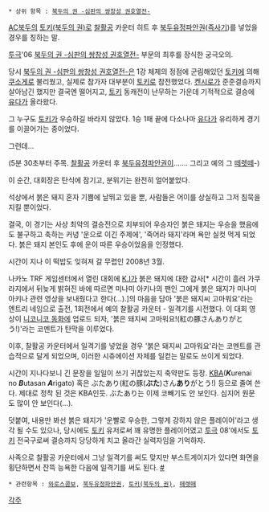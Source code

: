  * 상위 항목 : [[북두의 권 -심판의 쌍창성 권호열전-]] 

[[AC북두]]의 [[토키(북두의 권)]]로 [[찰활공]] 카운터 히트 후 [[북두유정파안권]]([[즉사기]])를 넣었을 경우를 칭하는 말.

[[투극]]'06 [[북두의 권 -심판의 쌍창성 권호열전-]] 부문의 최후를 장식한 궁극오의.

당시 [[북두의 권 -심판의 쌍창성 권호열전-]]은 1강 체제의 정점에 군림해있던 [[토키]]에 의해 [[쿠소게]]로 불리웠고, 실제로 참가자 대부분이 [[토키]]로 참전했었다. [[켄시로]]가 준준결승까지 살아남긴 했지만 결국엔 떨어지고, [[토키]] 동캐전이 난무하는 가운데 기적적으로 결승에 [[유다]]가 올라왔다.

그 누구도 [[토키]]가 우승하길 바라지 않았다. 1승 1패 끝에 다소나마 [[유다]]가 유리하게 경기를 이끌어가는 중이었다.

그런데...

{{{#!html
<embed src="http://www.youtube.com/v/VuF2zG6h914&hl=ko&fs=1" type="application/x-shockwave-flash" allowscriptaccess="always" allowfullscreen="true" width="425" height="344"></embed>}}}

(5분 30초부터 주목. [[찰활공]] 카운터 후 [[북두유정파안권]]이……. 그리고 예의 그 [[떼렛떼]]-)

이 순간, 대회장은 탄식에 잠기고, 분위기는 완전히 얼어붙었다.

석상에서 붉은 돼지 혼자 기쁨에 날뛰고 있을 뿐, 사람들은 어이를 상실하고 그저 침묵을 지킬 뿐이었다.

결국, 이 경기는 사상 최악의 결승전으로 치부되어 우승자인 붉은 돼지는 우승을 했음에도 불구하고 축하는 커녕 '운으로 이긴 주제에', '죽어라 돼지'라며 욕만 실컷 먹게 되었다. 붉은 돼지 본인도 후에 운이 따른 우승이었음을 인정했다.

시간이 지나 이 떡밥도 잊혀져 갈 무렵인 2008년 3월.

나카노 TRF 게임센터에서 열린 대회에 [[K.I]]가 붉은 돼지에 대한 감사[* 시간이 흘러 가쿠라지에서 뒤늦게 밝혀진 바에 따르면 미나미 아키나의 팬인 그에게 붉은 돼지가 미나미 아키나 관련 영상을 보내줬다고 한다(...).]의 마음을 담아 '붉은 돼지씨 고마워요'라는 엔트리 네임으로 출전, 1회전에서 예의 찰활공 카운터 - 일격기를 시전했다.
이 대회 영상이 [[니코니코 동화]]에 업로드 되자, '붉은 돼지씨 고마워요!(紅の豚さんありがとう!)'라는 코멘트가 탄막을 이루었다.

이후, 찰활공 카운터에서 일격기를 넣었을 경우 '붉은 돼지씨 고마워요'라는 코멘트를 관습적으로 달게 되었으며, 이러한 시츄에이션 자체를 일컫는 말로도 쓰이게 되었다.

시간이 지나다보니 긴 문장을 일일이 쓰기 귀찮았는지 축약판도 등장.
[[KBA]]('''''K'''''urenai no '''''B'''''utasan '''''A'''''rigato) 혹은 ぶたあり(紅の豚('''ぶた''')さん'''あり'''がとう!) 등으로 줄여 쓴다.
제대로 정착 된 것은 KBA인듯. ぶたあり는 이제 코빼기도 안 보인다. 심지어 원문도 많이 안 보인다(...).

덧붙여, 내용만 봐선 붉은 돼지가 '운빨로 우승한, 그렇게 강하지 않은 플레이어'라고 생각 될 수도 있으나, 당시에도 [[토키]] 유저로써 꽤 유명한 플레이어였고 [[투극]] 08'에서도 [[토키]] 전국구로써 결승까지 당당하게 치고 올라간 실력자임을 기억하자.

사족으로 찰활공 카운터에서 그냥 일격기를 써도 맞지만 부스트게이지가 있다면 화면을 횡단하면서 잔뜩 능욕한 다음에 일격기를 써도 된다. [http://youtu.be/Stx003HAlNk?t=10m40s #]

 * 관련항목 : [[와로스콤보]], [[북두유정파안권]], [[토키(북두의 권)]], [[떼렛떼]]

[[각주]]

